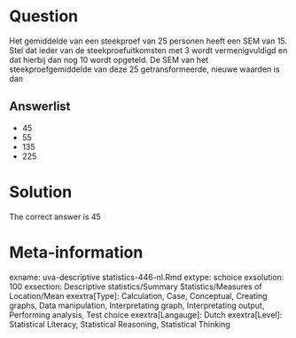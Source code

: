 Question
========

Het gemiddelde van een steekproef van 25 personen heeft een SEM van 15. Stel dat ieder van de steekproefuitkomsten met 3 wordt vermenigvuldigd en dat hierbij dan nog 10 wordt opgeteld. De SEM van het steekproefgemiddelde van deze 25 getransformeerde, nieuwe waarden is dan

Answerlist
----------
* 45
* 55
* 135
* 225

Solution
========

The correct answer is  45

Meta-information
================
exname: uva-descriptive statistics-446-nl.Rmd
extype: schoice
exsolution: 100
exsection: Descriptive statistics/Summary Statistics/Measures of Location/Mean
exextra[Type]: Calculation, Case, Conceptual, Creating graphs, Data manipulation, Interpretating graph, Interpretating output, Performing analysis, Test choice
exextra[Langauge]: Dutch
exextra[Level]: Statistical Literacy, Statistical Reasoning, Statistical Thinking

